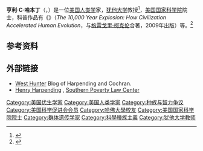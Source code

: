 {{Infobox scientist
   |birth_name        = Henry Cosad Harpending
   |image             = 
   |image_size        = 
   |caption           = 
   |birth_date        = {{Birth-date|January 13, 1944}}
   |death_date        = {{Death date and age|2016|4|3|1944|1|13}}
   |birth_place       = 美国[[纽约州|纽约州]][[Dundee,_New_York|Dundee]]
   |residence         = 美国[[犹他州|犹他州]][[盐湖城|盐湖城]]
   |nationality       = 美国
   |field             = [[人类学|人类学]]<br />[[群体遗传学|群体遗传学]]
   |work_institution  = [[犹他大学|犹他大学]]<br>[[宾夕法尼亚州立大学|宾夕法尼亚州立大学]]<br>[[新墨西哥大學|新墨西哥大學]]
   |alma_mater        = [[汉密尔顿学院|汉密尔顿学院]]（B.A.）<br />[[哈佛大学|哈佛大学]]（Ph.D.）<ref name="Gale2009">{{cite book|title=American Men & Women of Science: A Biographical Directory of Today's Leaders in Physical, Biological and Related Sciences|url=https://archive.org/details/americanmenwomen04hend|url-access=registration|publisher=Gale|location=Detroit, Michigan|year=2009|isbn=1-4144-3303-4|page=[https://archive.org/details/americanmenwomen04hend/page/509 509]}}</ref>
   |thesis_title      = !Kung hunter-gatherer population structure.
   |thesis_year       = 1971
   |doctoral_advisor  = [[William_W._Howells|William W. Howells]]
   |doctoral_students =
   |known_for         = 《{{le|一万年的爆发|The 10,000 Year Explosion|一万年的爆发：文明如何加速人类进化}}》<br />Theory of Ashkenazi Intelligence
   |prizes            =
}}
'''亨利·C·哈本丁'''（{{lang-en|Henry Cosad Harpending}}，{{bd|1944年|1月13日|2016年|4月3日}}）是一位[[美国|美国]][[人类学|人类学]]家，[[犹他大学|犹他大学]]教授<ref name="Bio">{{cite web|url=https://faculty.utah.edu/u0028366-HENRY_C_HARPENDING/biography/index.hml|title=Henry C. Harpending – Biography – Faculty Profile – The University of Utah|newspaper=faculty.utah.edu|access-date=October 31, 2015|url-status=dead|archive-url=https://web.archive.org/web/20151031225319/https://faculty.utah.edu/u0028366-HENRY_C_HARPENDING/biography/index.hml|archive-date=2015-10-31|dead-url=no}}</ref>，[[美国国家科学院|美国国家科学院]]院士，科普作品有《{{le|一万年的爆发|The 10,000 Year Explosion|一万年的爆发：文明如何加速人类进化}}》（''The 10,000 Year Explosion: How Civilization Accelerated Human Evolution''，与[[格雷戈里·柯克伦|格雷戈里·柯克伦]]合著，2009年出版）等。<ref>{{cite web |url=https://faculty.utah.edu/u0341927-GREGORY_COCHRAN/research/index.hml |title=Faculty profile |access-date=2016-07-21 |publisher=University of Utah |url-status=dead |archive-url=https://web.archive.org/web/20170925132547/https://faculty.utah.edu/u0341927-GREGORY_COCHRAN/research/index.hml |archive-date=2017-09-25 |dead-url=no }}</ref>

== 参考资料 ==
{{reflist|25em}}
== 外部链接 ==
* [http://westhunt.wordpress.com/ West Hunter] {{Wayback|url=http://westhunt.wordpress.com/ |date=20210215170157 }} Blog of Harpending and Cochran. 
* [https://www.splcenter.org/fighting-hate/extremist-files/individual/henry-harpending Henry Harpending] {{Wayback|url=https://www.splcenter.org/fighting-hate/extremist-files/individual/henry-harpending |date=20201205204603 }}, [[Southern_Poverty_Law_Center|Southern Poverty Law Center]]

{{Evolutionary psychology}}

{{Authority control}}

{{DEFAULTSORT:Harpending, Henry}}

[[Category:美国优生学家|Category:美国优生学家]]
[[Category:美国人类学家|Category:美国人类学家]]
[[Category:种族与智力争议|Category:种族与智力争议]]
[[Category:美国科学促进会会员|Category:美国科学促进会会员]]
[[Category:哈佛大學校友|Category:哈佛大學校友]]
[[Category:美国国家科学院院士|Category:美国国家科学院院士]]
[[Category:群体遗传学家|Category:群体遗传学家]]
[[Category:科學種族主義|Category:科學種族主義]]
[[Category:犹他大学教师|Category:犹他大学教师]]
